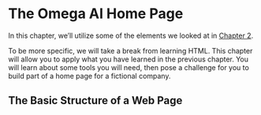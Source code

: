 # The Omega AI Home Page

In this chapter, we'll utilize some of the elements we looked at in [Chapter 2](#HTML Content).

To be more specific, we will take a break from learning HTML. This chapter will allow you to apply what you have learned in the previous chapter.
You will learn about some tools you will need, then pose a challenge for you to build part of a home page for a fictional company.

## The Basic Structure of a Web Page

